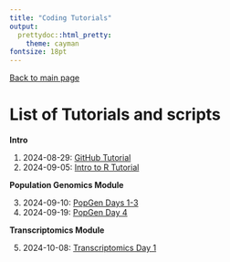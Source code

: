 ```yaml
---
title: "Coding Tutorials"
output:
  prettydoc::html_pretty:
    theme: cayman
fontsize: 18pt
---
```


[Back to main page](index.html)

# List of Tutorials and scripts

**Intro**

1. 2024-08-29: [GitHub Tutorial](Fall2024/tutorials/EcoGeno_GitHub_Initial_Walkthrough.html)
2. 2024-09-05: [Intro to R Tutorial](Fall2024/tutorials/RIntroTutorial_Sep2024.pdf)

**Population Genomics Module**

3. 2024-09-10: [PopGen Days 1-3](Fall2024/tutorials/2024-09-10_PopGenomics_Day1.html)
4. 2024-09-19: [PopGen Day 4](Fall2024/tutorials/2024-09-19_PopGenomics_Day4.html)

**Transcriptomics Module**

5. 2024-10-08: [Transcriptomics Day 1](Fall2024/tutorials/2024-10-08_RNAseq_Day1.Rmd)